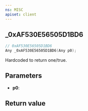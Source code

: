 ```yaml
---
ns: MISC
apiset: client
---
```

## _0xAF530E56505D1BD6

```c
// 0xAF530E56505D1BD6
Any _0xAF530E56505D1BD6(Any p0);
```

Hardcoded to return one/true.

## Parameters
* **p0**:

## Return value